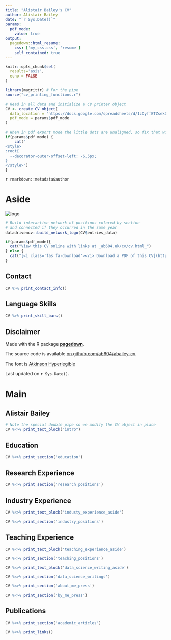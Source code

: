 ```yaml
---
title: "Alistair Bailey's CV"
author: Alistair Bailey
date: "`r Sys.Date()`"
params:
  pdf_mode:
    value: true
output:
  pagedown::html_resume:
    css: ['my_css.css', 'resume']
    self_contained: true
---
```


```r
knitr::opts_chunk$set(
  results='asis', 
  echo = FALSE
)

library(magrittr) # For the pipe
source("cv_printing_functions.r")

# Read in all data and initialize a CV printer object
CV <- create_CV_object(
  data_location = "https://docs.google.com/spreadsheets/d/1zDyffETZsek0j0qJRB1dmuIieEgr8f9czWP8uEuB74M",  
  pdf_mode = params$pdf_mode
)

```


```r
# When in pdf export mode the little dots are unaligned, so fix that with some conditional CSS.
if(params$pdf_mode) {
    cat("
<style>
:root{
  --decorator-outer-offset-left: -6.5px;
}
</style>")
}
```

::: {.header-block}
::: {.header-block-inner}
::: {.title}
`r rmarkdown::metadata$author`
:::
:::
:::


# Aside

![logo](logo.jpg)<!--{width="90%",height ="90%"}-->

```r
# Build interactive network of positions colored by section
# and connected if they occurred in the same year
datadrivencv::build_network_logo(CV$entries_data)
```


```r
if(params$pdf_mode){
  cat("View this CV online with links at _ab604.uk/cv/cv.html_")
} else {
  cat("[<i class='fas fa-download'></i> Download a PDF of this CV](https://ab604.uk/cv/bailey_cv.pdf)")
}
```

Contact {#contact}
--------------------------------------------------------------------------------

```r
CV %>% print_contact_info()
```



Language Skills {#skills}
--------------------------------------------------------------------------------

```r
CV %>% print_skill_bars()
```



Disclaimer {#disclaimer}
--------------------------------------------------------------------------------

Made with the R package [**pagedown**](https://github.com/rstudio/pagedown).

The source code is available [on github.com/ab604/abailey-cv](https://github.com/ab604/abailey-cv).

The font is [Atkinson Hyperlegible](https://fonts.google.com/specimen/Atkinson+Hyperlegible)

Last updated on `r Sys.Date()`.



Main
================================================================================

Alistair Bailey {#title}
--------------------------------------------------------------------------------

```r
# Note the special double pipe so we modify the CV object in place
CV %<>% print_text_block("intro") 
```



Education {data-icon=graduation-cap data-concise=true}
--------------------------------------------------------------------------------

```r
CV %<>% print_section('education')
```



Research Experience {data-icon=laptop}
--------------------------------------------------------------------------------

```r
CV %<>% print_section('research_positions')
```



Industry Experience {data-icon=suitcase}
--------------------------------------------------------------------------------

::: aside
```r
CV %<>% print_text_block('industy_experience_aside')
```
:::

```r
CV %<>% print_section('industry_positions')
```

<!-- These breaks just force a new page so section doesnt get cut off -->
<!-- \newpage -->

Teaching Experience {data-icon=chalkboard-teacher}
--------------------------------------------------------------------------------

::: aside
```r
CV %<>% print_text_block('teaching_experience_aside')
```
:::

```r
CV %<>% print_section('teaching_positions')
```



<!-- Selected Data Science Writing {data-icon=chart-line} -->
<!-- -------------------------------------------------------------------------------- -->

::: aside
```r
CV %<>% print_text_block('data_science_writing_aside')
```
:::

```r
CV %<>% print_section('data_science_writings')
```



<!-- Selected Press (About)  {data-icon=newspaper} -->
<!-- -------------------------------------------------------------------------------- -->

```r
CV %<>% print_section('about_me_press')
```


<!-- Selected Press (By)  {data-icon=newspaper} -->
<!-- -------------------------------------------------------------------------------- -->

```r
CV %<>% print_section('by_me_press')
```

\newpage

Publications {data-icon=book}
--------------------------------------------------------------------------------

```r
CV %<>% print_section('academic_articles')
```



```r
CV %<>% print_links()
```

